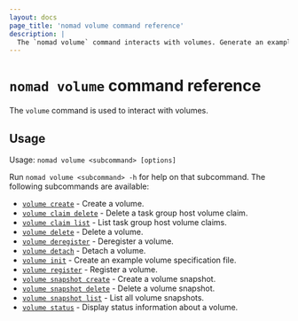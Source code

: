 ```yaml
---
layout: docs
page_title: 'nomad volume command reference'
description: |
  The `nomad volume` command interacts with volumes. Generate an example volume specification. Create, delete, register, and deregister a volume. Create and delete a volume snapshot. Display a list of volumes and status information for a single volume.
---
```


# `nomad volume` command reference

The `volume` command is used to interact with volumes.

## Usage

Usage: `nomad volume <subcommand> [options]`

Run `nomad volume <subcommand> -h` for help on that subcommand. The following
subcommands are available:

- [`volume create`][create] - Create a volume.
- [`volume claim delete`][claim-delete] - Delete a task group host volume claim.
- [`volume claim list`][claim-list] - List task group host volume claims.
- [`volume delete`][delete] - Delete a volume.
- [`volume deregister`][deregister] - Deregister a volume.
- [`volume detach`][detach] - Detach a volume.
- [`volume init`][init] - Create an example volume specification file.
- [`volume register`][register] - Register a volume.
- [`volume snapshot create`][snapshot-create] - Create a volume snapshot.
- [`volume snapshot delete`][snapshot-delete] - Delete a volume snapshot.
- [`volume snapshot list`][snapshot-list] - List all volume snapshots.
- [`volume status`][status] - Display status information about a volume.

[create]: /nomad/commands/volume/create
[claim-delete]: /nomad/commands/volume/claim-delete
[claim-list]: /nomad/commands/volume/claim-list
[delete]: /nomad/commands/volume/delete
[deregister]: /nomad/commands/volume/deregister 'Deregister a volume'
[detach]: /nomad/commands/volume/detach 'Detach a volume'
[init]: /nomad/commands/volume/init 'Create an example volume specification file'
[register]: /nomad/commands/volume/register 'Register a volume'
[snapshot-create]: /nomad/commands/volume/snapshot-create
[snapshot-delete]: /nomad/commands/volume/snapshot-delete
[snapshot-list]: /nomad/commands/volume/snapshot-list
[status]: /nomad/commands/volume/status 'Display status information about a volume'
